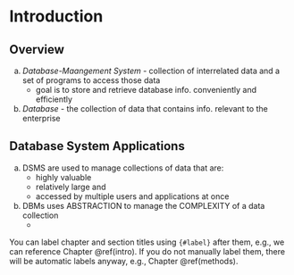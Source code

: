 # Introduction {#intro}

## Overview {-}
a. *Database-Maangement System* - collection of interrelated data and a set of programs to access those data 
      - goal is to store and retrieve database info. conveniently and efficiently 
      
      
b. *Database* - the collection of data that contains info. relevant to the enterprise 

## Database System Applications 
a. DSMS are used to manage collections of data that are:
      - highly valuable 
      - relatively large and 
      - accessed by multiple users and applications at once 
      
b. DBMs uses ABSTRACTION to manage the COMPLEXITY of a data collection
      - 

You can label chapter and section titles using `{#label}` after them, e.g., we can reference Chapter \@ref(intro). If you do not manually label them, there will be automatic labels anyway, e.g., Chapter \@ref(methods).
